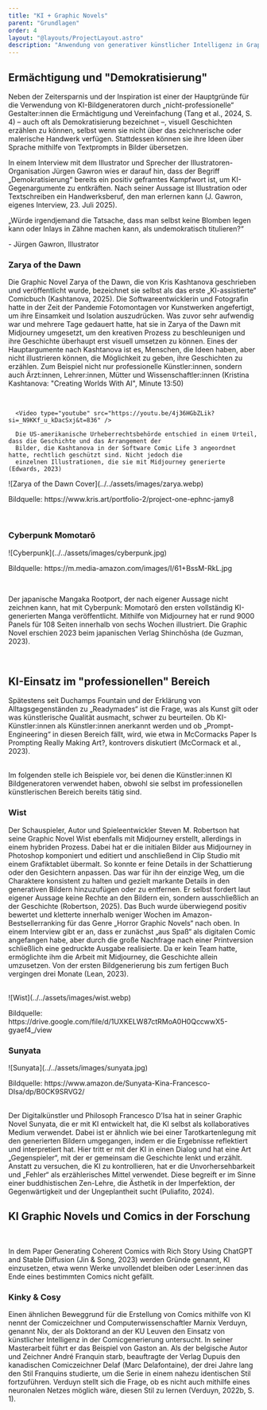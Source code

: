```yaml
---
title: "KI + Graphic Novels"
parent: "Grundlagen"
order: 4
layout: "@layouts/ProjectLayout.astro"
description: "Anwendung von generativer künstlicher Intelligenz in Graphic Novels."
---
```


## Ermächtigung und "Demokratisierung"

<div class="grid-layout">
  <div>
Neben der Zeitersparnis und der Inspiration ist einer der Hauptgründe für die Verwendung von KI-Bildgeneratoren durch „nicht-professionelle“ Gestalter:innen die Ermächtigung und Vereinfachung (Tang et al., 2024, S. 4) – auch oft als Demokratisierung bezeichnet –, visuell Geschichten erzählen zu können, selbst wenn sie nicht über das zeichnerische oder malerische Handwerk verfügen. Stattdessen können sie ihre Ideen über Sprache mithilfe von Textprompts in Bilder übersetzen.
</div>
<div>
<Reference 
title="Exploring the Impact of AI-generated Image Tools on Professional and Non-professional Users in the Art and Design Fields" 
type="paper"
authors="Tang, Y., Zhang, N., Ciancia, M., & Wang, Z." 
year="2024"
link="https://doi.org/10.48550/arXiv.2406.10640" 
/>
</div>
</div>

In einem Interview mit dem Illustrator und Sprecher der Illustratoren-Organisation Jürgen Gawron wies er darauf hin, dass der Begriff „Demokratisierung“ bereits ein positiv geframtes Kampfwort ist, um KI-Gegenargumente zu entkräften. Nach seiner Aussage ist Illustration oder Textschreiben ein Handwerksberuf, den man erlernen kann (J. Gawron, eigenes Interview, 23. Juli 2025).
<br />
<p class="quote text-2xl">„Würde irgendjemand die Tatsache, dass man selbst keine Blomben legen kann oder Inlays in Zähne machen kann, als undemokratisch titulieren?“</p><p class="citation">- Jürgen Gawron, Illustrator</p>


### Zarya of the Dawn

<div class="grid-layout">
  <div class="">
    <p class="">Die Graphic Novel Zarya of the Dawn, die von Kris Kashtanova geschrieben und veröffentlicht wurde,
      bezeichnet sie selbst als das erste „KI-assistierte“ Comicbuch (Kashtanova, 2025).
      Die Softwareentwicklerin und Fotografin hatte in der Zeit der Pandemie Fotomontagen vor Kunstwerken angefertigt,
      um ihre Einsamkeit und Isolation auszudrücken. Was zuvor sehr aufwendig war und mehrere Tage gedauert hatte, hat
      sie in Zarya of the Dawn mit Midjourney umgesetzt, um den kreativen Prozess zu beschleunigen und ihre Geschichte
      überhaupt erst visuell umsetzen zu können.
      Eines der Hauptargumente nach Kashtanova ist es, Menschen, die Ideen haben, aber nicht illustrieren können, die
      Möglichkeit zu geben, ihre Geschichten zu erzählen. Zum Beispiel nicht nur professionelle Künstler:innen, sondern
      auch Ärzt:innen, Lehrer:innen, Mütter und Wissenschaftler:innen <span class="citation">(Kristina Kashtanova: "Creating Worlds With AI", Minute 13:50)</span></p><br />

      <Video type="youtube" src="https://youtu.be/4j36HGbZLik?si=_N9KKf_u_kDacSxj&t=836" />

      Die US-amerikanische Urheberrechtsbehörde entschied in einem Urteil, dass die Geschichte und das Arrangement der
      Bilder, die Kashtanova in der Software Comic Life 3 angeordnet hatte, rechtlich geschützt sind. Nicht jedoch die
      einzelnen Illustrationen, die sie mit Midjourney generierte (Edwards, 2023)

  </div>
  <div class="">
    ![Zarya of the Dawn Cover](../../assets/images/zarya.webp)
    <p class="image-source">Bildquelle: https://www.kris.art/portfolio-2/project-one-ephnc-jamy8</p>
    <br />
    <Reference title="Zarya of the Dawn" type="website" authors="Kashtanova, K." year="2025"
      link="https://www.kris.art/portfolio-2/project-one-ephnc-jamy8" />
  </div>
</div>

### Cyberpunk Momotarō

<div class="grid-layout">
  <div class="">
 ![Cyberpunk](../../assets/images/cyberpunk.jpg)
  <p class="image-source">Bildquelle: https://m.media-amazon.com/images/I/61+BssM-RkL.jpg</p>
    <br />
  </div>
  <div class="">
      <p class="">Der japanische Mangaka Rootport, der nach eigener Aussage nicht zeichnen kann, hat mit Cyberpunk: Momotarō den ersten vollständig KI-generierten Manga veröffentlicht. Mithilfe von Midjourney hat er rund 9000 Panels für 108 Seiten innerhalb von sechs Wochen illustriert. Die Graphic Novel erschien 2023 beim japanischen Verlag Shinchōsha (de Guzman, 2023).</p>
      <br />
          <Reference 
          title="Cyberpunk Momotarō – Could AI replace our favourite Mangaka?" 
          type="website"
          label="Link zum Artikel" 
          authors="" 
          year="2023"
      link="https://sabukaru.online/articles/cyberpunk-momotar-could-ai-replace-our-favourite-mangaka" />
  </div>
</div>

## KI-Einsatz im "professionellen" Bereich

<div class="grid-layout">
  <div class="">
<p/> Spätestens seit Duchamps Fountain und der Erklärung von Alltagsgegenständen zu „Readymades“ ist die Frage, was als Kunst gilt oder was künstlerische Qualität ausmacht, schwer zu beurteilen. Ob KI-Künstler:innen als Künstler:innen anerkannt werden und ob „Prompt-Engineering“ in diesen Bereich fällt, wird, wie etwa in McCormacks Paper Is Prompting Really Making Art?, kontrovers diskutiert (McCormack et al., 2023).
  </div>
  <Reference 
  title="Is Prompting Really Making Art?"
  type="paper"
  authors="McCormack, J., Gambardella, C. C., Rajcic, N., Krol, S. J., Llano, M. T., & Yang, M."
  year="2023"     
  link="https://arxiv.org/abs/2301.13049" />
</div>
<br />
Im folgenden stelle ich Beispiele vor, bei denen die Künstler:innen KI Bildgeneratoren verwendet haben, obwohl sie selbst im professionellen künstlerischen Bereich bereits tätig sind.

### Wist

<div class="grid-layout">
  <div class="">
    <p class="">Der Schauspieler, Autor und Spieleentwickler Steven M. Robertson hat seine Graphic Novel Wist ebenfalls mit Midjourney erstellt, allerdings in einem hybriden Prozess. Dabei hat er die initialen Bilder aus Midjourney in Photoshop komponiert und editiert und anschließend in Clip Studio mit einem Grafiktablet übermalt. So konnte er feine Details in der Schattierung oder den Gesichtern anpassen. Das war für ihn der einzige Weg, um die Charaktere konsistent zu halten und gezielt markante Details in den generativen Bildern hinzuzufügen oder zu entfernen. Er selbst fordert laut eigener Aussage keine Rechte an den Bildern ein, sondern ausschließlich an der Geschichte (Robertson, 2025). 
Das Buch wurde überwiegend positiv bewertet und kletterte innerhalb weniger Wochen im Amazon-Bestsellerranking für das Genre „Horror Graphic Novels“ nach oben. In einem Interview gibt er an, dass er zunächst „aus Spaß“ als digitalen Comic angefangen habe, aber durch die große Nachfrage nach einer Printversion schließlich eine gedruckte Ausgabe realisierte. Da er kein Team hatte, ermöglichte ihm die Arbeit mit Midjourney, die Geschichte allein umzusetzen. Von der ersten Bildgenerierung bis zum fertigen Buch vergingen drei Monate (Lean, 2023).</p>
    <br />
    <Reference title="Wist" label="Link zur Webseite der Graphic Novel" authors="Robertson, S. M." year="2023"
      link="https://www.wistseries.com/" />

  </div>
  <div class="">
    ![Wist](../../assets/images/wist.webp)
    <p class="image-source">Bildquelle: https://drive.google.com/file/d/1UXKELW87ctRMoA0H0QccwwX5-gyaef4_/view</p>

  </div>
</div>

### Sunyata

<div class="grid-layout">
  <div class="">
    ![Sunyata](../../assets/images/sunyata.jpg)
    <p class="image-source">Bildquelle: https://www.amazon.de/Sunyata-Kina-Francesco-DIsa/dp/B0CK9SRVG2/</p>
    <br />
    </div>
  <div class="">
Der Digitalkünstler und Philosoph Francesco D’Isa hat in seiner Graphic Novel Sunyata, die er mit KI entwickelt hat, die KI selbst als kollaboratives Medium verwendet. Dabei ist er ähnlich wie bei einer Tarotkartenlegung mit den generierten Bildern umgegangen, indem er die Ergebnisse reflektiert und interpretiert hat. Hier tritt er mit der KI in einen Dialog und hat eine Art „Gegenspieler“, mit der er gemeinsam die Geschichte lenkt und erzählt.
Anstatt zu versuchen, die KI zu kontrollieren, hat er die Unvorhersehbarkeit und „Fehler“ als erzählerisches Mittel verwendet. Diese begreift er im Sinne einer buddhistischen Zen-Lehre, die Ästhetik in der Imperfektion, der Gegenwärtigkeit und der Ungeplantheit sucht (Puliafito, 2024).
<br />
<Reference 
  title="Exploring Generative Art with Francesco D'Isa"   
  label="Interview mit Francesco D'Isa"
  authors="D'Isa, Francesco"
  year="2024"
  link="https://aimuse.substack.com/p/exploring-generative-art-with-francesco" /
  >
  </div>
</div>


## KI Graphic Novels und Comics in der Forschung

<br />
<div class="grid-layout">
  <div class="">
    <p class="">In dem Paper Generating Coherent Comics with Rich Story Using ChatGPT and Stable Diffusion (Jin & Song, 2023) werden Gründe genannt, KI einzusetzen, etwa wenn Werke unvollendet bleiben oder Leser:innen das Ende eines bestimmten Comics nicht gefällt.</p>
  </div>
  <div class="">
<Reference 
  title="Generating Coherent Comics with Rich Story Using ChatGPT and Stable Diffusion" 
  type="paper"
  authors="Ze Jin, Zorina Song"
  year="2023"
  link="https://arxiv.org/abs/2305.11067" />

  </div>
</div>

### Kinky & Cosy

<div class="grid-layout">
  <div class="">
    <Reference 
  title="Comic Art Generation using GANs"
  type="download"   
  label="Link zur Masterarbeit"  
  authors="Verduyn, M."
  year="2022"
  link="https://www.nix.be/assets/pdf/Masterproef_MarnixVerduyn_KUL_MAI_2022.pdf" />
    </div>
  <div class="">
<p>Einen ähnlichen Beweggrund für die Erstellung von Comics mithilfe von KI nennt der Comiczeichner und Computerwissenschaftler Marnix Verduyn, genannt Nix, der als Doktorand an der KU Leuven den Einsatz von künstlicher Intelligenz in der Comicgenerierung untersucht. In seiner Masterarbeit führt er das Beispiel von Gaston an. Als der belgische Autor und Zeichner André Franquin starb, beauftragte der Verlag Dupuis den kanadischen Comiczeichner Delaf (Marc Delafontaine), der drei Jahre lang den Stil Franquins studierte, um die Serie in einem nahezu identischen Stil fortzuführen. Verduyn stellt sich die Frage, ob es nicht auch mithilfe eines neuronalen Netzes möglich wäre, diesen Stil zu lernen (Verduyn, 2022b, S. 1).</p>
  </div>
</div>